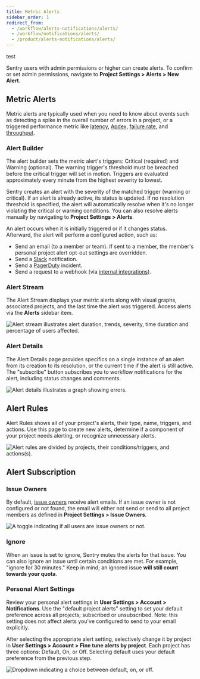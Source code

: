 ```yaml
---
title: Metric Alerts
sidebar_order: 1
redirect_from:
  - /workflow/alerts-notifications/alerts/
  - /workflow/notifications/alerts/
  - /product/alerts-notifications/alerts/
---
```


test

Sentry users with admin permissions or higher can create alerts. To confirm or set admin permissions, navigate to **Project Settings > Alerts > New Alert**.

## Metric Alerts

Metric alerts are typically used when you need to know about events such as detecting a spike in the overall number of errors in a project, or a triggered performance metric like [latency](/product/performance/metrics/#latency), [Apdex]((/product/performance/metrics/#apdex)), [failure rate](/product/performance/metrics/#failure-rate), and [throughput](/product/performance/metrics/#throughput-total-tpm-tps).

### Alert Builder

The alert builder sets the metric alert's triggers: Critical (required) and Warning (optional). The warning trigger's threshold must be breached before the critical trigger will set in motion. Triggers are evaluated approximately every minute from the highest severity to lowest.

Sentry creates an alert with the severity of the matched trigger (warning or critical). If an alert is already active, its status is updated. If no resolution threshold is specified, the alert will automatically resolve when it's no longer violating the critical or warning conditions. You can also resolve alerts manually by navigating to **Project Settings > Alerts**.

An alert occurs when it is initially triggered or if it changes status. Afterward, the alert will perform a configured action, such as:

- Send an email (to a member or team). If sent to a member, the member's personal project alert opt-out settings are overridden.
- Send a [Slack](/product/integrations/slack/) notification.
- Send a [PagerDuty](/product/integrations/pagerduty/) incident.
- Send a request to a webhook (via [internal integrations](/product/integrations/integration-platform/#internal-integrations)).

### Alert Stream

The Alert Stream displays your metric alerts along with visual graphs, associated projects, and the last time the alert was triggered. Access alerts via the **Alerts** sidebar item.

![Alert stream illustrates alert duration, trends, severity, time duration and percentage of users affected.](alert-stream2.png)

### Alert Details

The Alert Details page provides specifics on a single instance of an alert from its creation to its resolution, or the current time if the alert is still active. The "subscribe" button subscribes you to workflow notifications for the alert, including status changes and comments.

![Alert details illustrates a graph showing errors.](alert_details.png)

## Alert Rules

Alert Rules shows all of your project's alerts, their type, name, triggers, and actions. Use this page to create new alerts, determine if a component of your project needs alerting, or recognize unnecessary alerts.

![Alert rules are divided by projects, their conditions/triggers, and actions(s).](alert-listing.png)

## Alert Subscription

### Issue Owners

By default, [issue owners](/product/error-monitoring/issue-owners/) receive alert emails. If an issue owner is not configured or not found, the email will either not send or send to all project members as defined in **Project Settings > Issue Owners**.

![A toggle indicating if all users are issue owners or not.](issue_owners2.png)

### Ignore

When an issue is set to ignore, Sentry mutes the alerts for that issue. You can also ignore an issue until certain conditions are met. For example, "ignore for 30 minutes." Keep in mind; an ignored issue **will still count towards your quota**.

### Personal Alert Settings

Review your personal alert settings in **User Settings > Account > Notifications**. Use the "default project alerts" setting to set your default preference across all projects; subscribed or unsubscribed. Note: this setting does not affect alerts you've configured to send to your email explicitly.

After selecting the appropriate alert setting, selectively change it by project in **User Settings > Account > Fine tune alerts by project**. Each project has three options: Default, On, or Off. Selecting default uses your default preference from the previous step.

![Dropdown indicating a choice between default, on, or off.](specific_project_alert.png)
